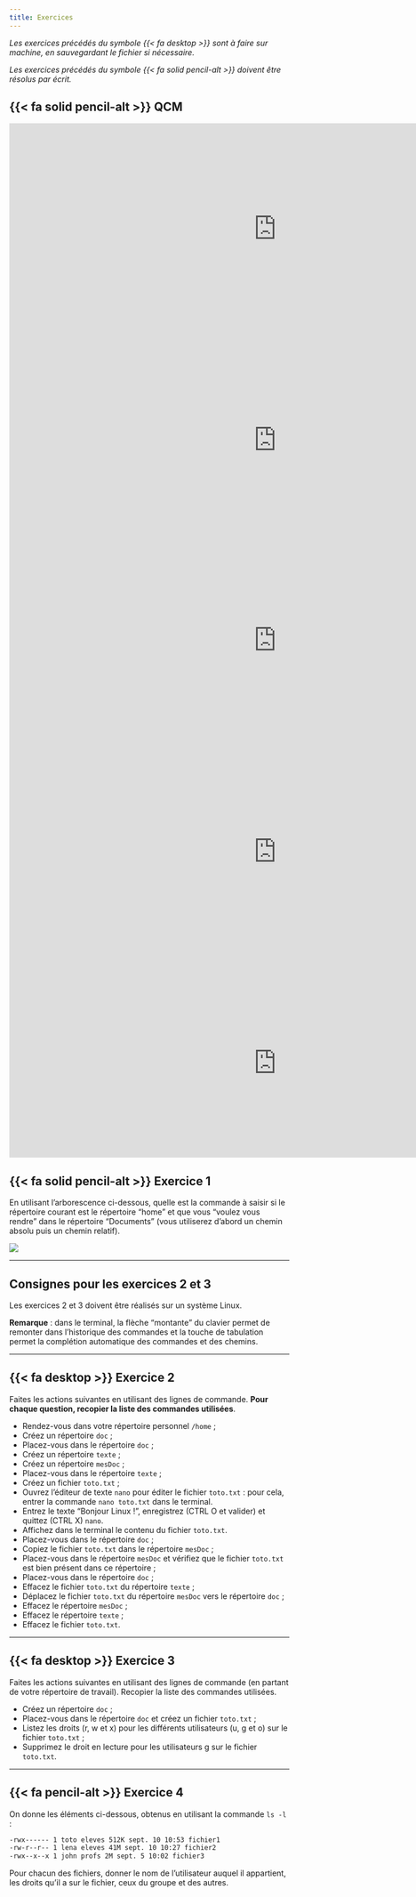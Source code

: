 ---
title: Exercices
---

_Les exercices précédés du symbole {{< fa desktop >}} sont à faire sur machine, en sauvegardant le fichier si nécessaire._

_Les exercices précédés du symbole {{< fa solid pencil-alt >}} doivent être résolus par écrit._

## {{< fa solid pencil-alt >}} QCM

<iframe src="https://www.flallemand.fr/wp/wp-admin/admin-ajax.php?action=h5p_embed&id=28" width="959" height="380" frameborder="0" allowfullscreen="allowfullscreen" title="linux 1"></iframe><script src="https://www.flallemand.fr/wp/wp-content/plugins/h5p/h5p-php-library/js/h5p-resizer.js" charset="UTF-8"></script>

<iframe src="https://www.flallemand.fr/wp/wp-admin/admin-ajax.php?action=h5p_embed&id=29" width="959" height="380" frameborder="0" allowfullscreen="allowfullscreen" title="linux 2"></iframe><script src="https://www.flallemand.fr/wp/wp-content/plugins/h5p/h5p-php-library/js/h5p-resizer.js" charset="UTF-8"></script>

<iframe src="https://www.flallemand.fr/wp/wp-admin/admin-ajax.php?action=h5p_embed&id=30" width="959" height="340" frameborder="0" allowfullscreen="allowfullscreen" title="linux 3"></iframe><script src="https://www.flallemand.fr/wp/wp-content/plugins/h5p/h5p-php-library/js/h5p-resizer.js" charset="UTF-8"></script>

<iframe src="https://www.flallemand.fr/wp/wp-admin/admin-ajax.php?action=h5p_embed&id=31" width="959" height="420" frameborder="0" allowfullscreen="allowfullscreen" title="linux 4"></iframe><script src="https://www.flallemand.fr/wp/wp-content/plugins/h5p/h5p-php-library/js/h5p-resizer.js" charset="UTF-8"></script>

<iframe src="https://www.flallemand.fr/wp/wp-admin/admin-ajax.php?action=h5p_embed&id=32" width="959" height="340" frameborder="0" allowfullscreen="allowfullscreen" title="linux 5"></iframe><script src="https://www.flallemand.fr/wp/wp-content/plugins/h5p/h5p-php-library/js/h5p-resizer.js" charset="UTF-8"></script>

## {{< fa solid pencil-alt >}} Exercice 1

En utilisant l'arborescence ci-dessous, quelle est la commande à saisir si le répertoire courant est le répertoire "home" et que vous "voulez vous rendre" dans le répertoire "Documents" (vous utiliserez d'abord un chemin absolu puis un chemin relatif).

![](arborescence.png)

-----------------------------------------

:::{.callout-warning}
## Consignes pour les exercices 2 et 3

Les exercices 2 et 3 doivent être réalisés sur un système Linux.

**Remarque** : dans le terminal, la flèche "montante" du clavier permet de remonter dans l'historique des commandes et la touche de tabulation permet la complétion automatique des commandes et des chemins.
:::

----------------------------------------

## {{< fa desktop >}} Exercice 2

Faites les actions suivantes en utilisant des lignes de commande. **Pour chaque question, recopier la liste des commandes utilisées**.

* Rendez-vous dans votre répertoire personnel `/home` ;
* Créez un répertoire ``doc`` ;
* Placez-vous dans le répertoire ``doc`` ;
* Créez un répertoire ``texte`` ;
* Créez un répertoire ``mesDoc`` ;
* Placez-vous dans le répertoire ``texte`` ;
* Créez un fichier ``toto.txt`` ;
* Ouvrez l'éditeur de texte `nano` pour éditer le fichier ``toto.txt`` : pour cela, entrer la commande `nano toto.txt` dans le terminal.
* Entrez le texte "Bonjour Linux !", enregistrez (CTRL O et valider) et quittez (CTRL X) `nano`.
* Affichez dans le terminal le contenu du fichier `toto.txt`.
* Placez-vous dans le répertoire ``doc`` ;
* Copiez le fichier ``toto.txt`` dans le répertoire ``mesDoc`` ;
* Placez-vous dans le répertoire ``mesDoc`` et vérifiez que le fichier ``toto.txt`` est bien présent dans ce répertoire ;
* Placez-vous dans le répertoire ``doc`` ;
* Effacez le fichier ``toto.txt`` du répertoire ``texte`` ;
* Déplacez le fichier ``toto.txt`` du répertoire ``mesDoc`` vers le répertoire ``doc`` ;
* Effacez le répertoire ``mesDoc`` ;
* Effacez le répertoire ``texte`` ;
* Effacez le fichier ``toto.txt``.

-------------------------------------

## {{< fa desktop >}} Exercice 3

Faites les actions suivantes en utilisant des lignes de commande (en partant de votre répertoire de travail). Recopier la liste des commandes utilisées.

* Créez un répertoire ``doc`` ;
* Placez-vous dans le répertoire ``doc`` et créez un fichier ``toto.txt`` ;
* Listez les droits (r, w et x) pour les différents utilisateurs (u, g et o) sur le fichier ``toto.txt`` ;
* Supprimez le droit en lecture pour les utilisateurs g sur le fichier ``toto.txt``.

-------------------------------------

## {{< fa pencil-alt >}} Exercice 4

On donne les éléments ci-dessous, obtenus en utilisant la commande `ls -l` :

```bash
-rwx------ 1 toto eleves 512K sept. 10 10:53 fichier1
-rw-r--r-- 1 lena eleves 41M sept. 10 10:27 fichier2
-rwx--x--x 1 john profs 2M sept. 5 10:02 fichier3
```

Pour chacun des fichiers, donner le nom de l'utilisateur auquel il appartient, les droits qu'il a sur le fichier, ceux du groupe et des autres.
